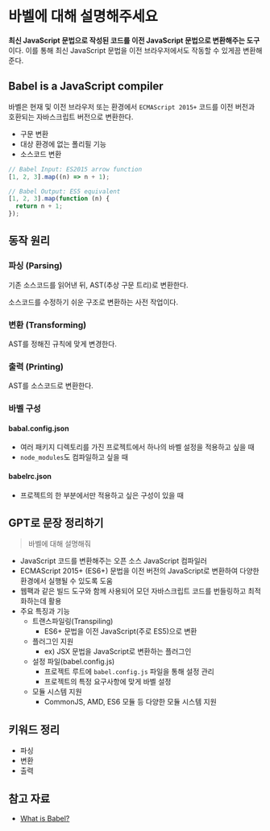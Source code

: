 # 바벨에 대해 설명해주세요

**최신 JavaScript 문법으로 작성된 코드를 이전 JavaScript 문법으로 변환해주는 도구**이다.
이를 통해 최신 JavaScript 문법을 이전 브라우저에서도 작동할 수 있게끔 변환해준다.

## Babel is a JavaScript compiler

바벨은 현재 및 이전 브라우저 또는 환경에서 `ECMAScript 2015+` 코드를 이전 버전과 호환되는 자바스크립트 버전으로 변환한다.

- 구문 변환
- 대상 환경에 없는 폴리필 기능
- 소스코드 변환

```javascript
// Babel Input: ES2015 arrow function
[1, 2, 3].map((n) => n + 1);

// Babel Output: ES5 equivalent
[1, 2, 3].map(function (n) {
  return n + 1;
});
```

## 동작 원리

### 파싱 (Parsing)

기존 소스코드를 읽어낸 뒤, AST(추상 구문 트리)로 변환한다.

소스코드를 수정하기 쉬운 구조로 변환하는 사전 작업이다.

### 변환 (Transforming)

AST를 정해진 규칙에 맞게 변경한다.

### 출력 (Printing)

AST를 소스코드로 변환한다.

### 바벨 구성

#### babal.config.json

- 여러 패키지 디렉토리를 가진 프로젝트에서 하나의 바벨 설정을 적용하고 싶을 때
- `node_modules`도 컴파일하고 싶을 때

#### babelrc.json

- 프로젝트의 한 부분에서만 적용하고 싶은 구성이 있을 때

## GPT로 문장 정리하기

> 바벨에 대해 설명해줘

- JavaScript 코드를 변환해주는 오픈 소스 JavaScript 컴파일러
- ECMAScript 2015+ (ES6+) 문법을 이전 버전의 JavaScript로 변환하여 다양한 환경에서 실행될 수 있도록 도움
- 웹팩과 같은 빌드 도구와 함께 사용되어 모던 자바스크립트 코드를 번들링하고 최적화하는데 활용
- 주요 특징과 기능
  - 트랜스파일링(Transpiling)
    - ES6+ 문법을 이전 JavaScript(주로 ES5)으로 변환
  - 플러그인 지원
    - ex) JSX 문법을 JavaScript로 변환하는 플러그인
  - 설정 파일(babel.config.js)
    - 프로젝트 루트에 `babel.config.js` 파일을 통해 설정 관리
    - 프로젝트의 특정 요구사항에 맞게 바벨 설정
  - 모듈 시스템 지원
    - CommonJS, AMD, ES6 모듈 등 다양한 모듈 시스템 지원

## 키워드 정리

- 파싱
- 변환
- 출력

## 참고 자료

- [What is Babel?](https://babeljs.io/docs)
